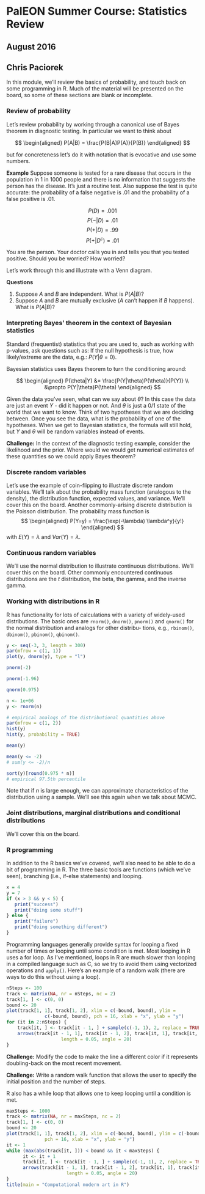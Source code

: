 # PalEON Summer Course: Statistics Review
## August 2016
## Chris Paciorek

In this module, we’ll review the basics of probability, and touch back on some programming in R. Much
of the material will be presented on the board, so some of these sections are blank or incomplete.

### Review of probability
Let’s review probability by working through a canonical use of Bayes theorem in diagnostic testing.
In particular we want to think about

$$
\begin{aligned}
  P(A|B)  = \frac{P(B|A)P(A)}{P(B)} 
\end{aligned}
$$ 
 
but for concreteness let’s do it with notation that is evocative and use some numbers.

**Example**
Suppose someone is tested for a rare disease that occurs in the population in 1 in 1000 people
and there is no information that suggests the person has the disease. It’s just a routine test. Also suppose the test is quite accurate: the probability of a false negative is .01 and the probability of a false positive is .01.

$$
P(D)     = .001 
$$
$$
P(−|D)   = .01 
$$
$$
P(+|D)   = .99 
$$
$$
P(+|D^c) = .01 
$$

You are the person. Your doctor calls you in and tells you that you tested positive. Should you be worried? How worried? 

Let’s work through this and illustrate with a Venn diagram.

**Questions**

1.  Suppose $A$ and $B$ are independent. What is $P(A|B)$?
2.  Suppose $A$ and $B$ are mutually exclusive ($A$ can’t happen if $B$ happens). What is $P(A|B)$?

### Interpreting Bayes’ theorem in the context of Bayesian statistics

Standard (frequentist) statistics that you are used to, such as working with p-values, ask questions such as:
If the null hypothesis is true, how likely/extreme are the data, e.g.: $P(Y|\theta= 0)$.

Bayesian statistics uses Bayes theorem to turn the conditioning around:

$$
\begin{aligned}
P(\theta|Y) &=       \frac{P(Y|\theta)P(\theta)}{P(Y)} \\
       &\propto P(Y|\theta)P(\theta)
\end{aligned}
$$

Given the data you’ve seen, what can we say about $\theta$? In this case the data are just an event $Y$ - did it happen or not. And $\theta$ is just a 0/1 state of the world that we want to know. Think of two hypotheses that we are deciding between. Once you see the data, what is the probability of one of the hypotheses.
When we get to Bayesian statistics, the formula will still hold, but $Y$ and $\theta$ will be random variables
instead of events.

**Challenge:** In the context of the diagnostic testing example, consider the likelihood and the prior. Where
would we would get numerical estimates of these quantities so we could apply Bayes theorem?
  
### Discrete random variables
Let’s use the example of coin-flipping to illustrate discrete random variables. We’ll talk about the probability mass function (analogous to the density), the distribution function, expected values, and variance. We’ll
cover this on the board.
Another commonly-arising discrete distribution is the Poisson distribution. The probability mass function is
$$
\begin{aligned}
P(Y=y) = \frac{\exp(-\lambda) \lambda^y}{y!}
\end{aligned}
$$
with $E(Y)= \lambda$ and $Var(Y) = \lambda$.

### Continuous random variables

We’ll use the normal distribution to illustrate continuous distributions. We’ll cover this on the board. Other commonly encountered continuous distributions are the $t$ distribution, the beta, the gamma, and the inverse gamma.

### Working with distributions in R

R has functionality for lots of calculations with a variety of widely-used distributions. The basic ones are
`rnorm()`, `dnorm()`, `pnorm()` and `qnorm()` for the normal distribution and analogs for other distribu-
tions, e.g., `rbinom()`, `dbinom()`, `pbinom()`, `qbinom()`.

```r
y <- seq(-3, 3, length = 300)
par(mfrow = c(1, 1))
plot(y, dnorm(y), type = "l")

pnorm(-2)

pnorm(-1.96)

qnorm(0.975)

n <- 1e+06
y <- rnorm(n)

# empirical analogs of the distributional quantities above
par(mfrow = c(1, 2))
hist(y)
hist(y, probability = TRUE)

mean(y)

mean(y <= -2)
# sum(y <= -2)/n

sort(y)[round(0.975 * n)]
# empirical 97.5th percentile

```

Note that if $n$ is large enough, we can approximate characteristics of the distribution using a sample.
We’ll see this again when we talk about MCMC.

### Joint distributions, marginal distributions and conditional distributions

We’ll cover this on the board.

### R programming

In addition to the R basics we’ve covered, we’ll also need to be able to do a bit of programming in R. The
three basic tools are functions (which we’ve seen), branching (i.e., if-else statements) and looping.

```r
x = 4
y = 7
if (x > 3 && y < 5) {
   print("success")
   print("doing some stuff")
} else {
   print("failure")
   print("doing something different")
}
```

Programming languages generally provide syntax for looping a fixed number of times or looping until
some condition is met. Most looping in R uses a for loop. As I’ve mentioned, loops in R are much slower
than looping in a compiled language such as C, so we try to avoid them using vectorized operations and
`apply()`. Here’s an example of a random walk (there are ways to do this without using a loop).

```r
nSteps <- 100
track <- matrix(NA, nr = nSteps, nc = 2)
track[1, ] <- c(0, 0)
bound <- 20
plot(track[1, 1], track[1, 2], xlim = c(-bound, bound), ylim =
              c(-bound, bound), pch = 16, xlab = "x", ylab = "y")
for (it in 2:nSteps) {
    track[it, ] <- track[it - 1, ] + sample(c(-1, 1), 2, replace = TRUE)
    arrows(track[it - 1, 1], track[it - 1, 2], track[it, 1], track[it, 2], 
                    length = 0.05, angle = 20)
}
```

**Challenge:** Modify the code to make the line a different color if it represents doubling-back on the most
recent movement.
  
**Challenge:** Write a random walk function that allows the user to specify the initial position and the
number of steps.


R also has a while loop that allows one to keep looping until a condition is met.
 
```r
maxSteps <- 1000
track <- matrix(NA, nr = maxSteps, nc = 2)
track[1, ] <- c(0, 0)
bound <- 20
plot(track[1, 1], track[1, 2], xlim = c(-bound, bound), ylim = c(-bound, bound), 
              pch = 16, xlab = "x", ylab = "y")
it <- 1
while (max(abs(track[it, ])) < bound && it < maxSteps) {
      it <- it + 1
      track[it, ] <- track[it - 1, ] + sample(c(-1, 1), 2, replace = TRUE)
      arrows(track[it - 1, 1], track[it - 1, 2], track[it, 1], track[it, 2], 
                      length = 0.05, angle = 20)
}
title(main = "Computational modern art in R")
```
